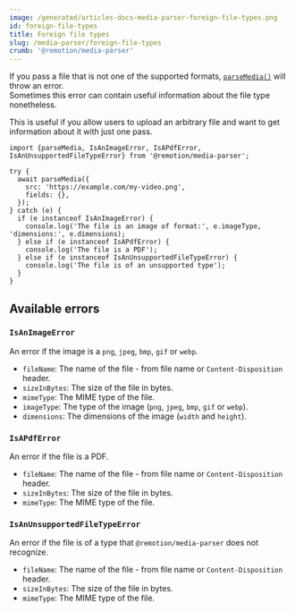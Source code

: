 ```yaml
---
image: /generated/articles-docs-media-parser-foreign-file-types.png
id: foreign-file-types
title: Foreign file types
slug: /media-parser/foreign-file-types
crumb: '@remotion/media-parser'
---
```


If you pass a file that is not one of the supported formats, [`parseMedia()`](/docs/media-parser/parse-media) will throw an error.  
Sometimes this error can contain useful information about the file type nonetheless.

This is useful if you allow users to upload an arbitrary file and want to get information about it with just one pass.

```tsx twoslash title="Get information about a video, or get the file type if it's not a video"
import {parseMedia, IsAnImageError, IsAPdfError, IsAnUnsupportedFileTypeError} from '@remotion/media-parser';

try {
  await parseMedia({
    src: 'https://example.com/my-video.png',
    fields: {},
  });
} catch (e) {
  if (e instanceof IsAnImageError) {
    console.log('The file is an image of format:', e.imageType, 'dimensions:', e.dimensions);
  } else if (e instanceof IsAPdfError) {
    console.log('The file is a PDF');
  } else if (e instanceof IsAnUnsupportedFileTypeError) {
    console.log('The file is of an unsupported type');
  }
}
```

## Available errors

### `IsAnImageError`

An error if the image is a `png`, `jpeg`, `bmp`, `gif` or `webp`.

- `fileName`: The name of the file - from file name or `Content-Disposition` header.
- `sizeInBytes`: The size of the file in bytes.
- `mimeType`: The MIME type of the file.
- `imageType`: The type of the image (`png`, `jpeg`, `bmp`, `gif` or `webp`).
- `dimensions`: The dimensions of the image (`width` and `height`).

### `IsAPdfError`

An error if the file is a PDF.

- `fileName`: The name of the file - from file name or `Content-Disposition` header.
- `sizeInBytes`: The size of the file in bytes.
- `mimeType`: The MIME type of the file.

### `IsAnUnsupportedFileTypeError`

An error if the file is of a type that `@remotion/media-parser` does not recognize.

- `fileName`: The name of the file - from file name or `Content-Disposition` header.
- `sizeInBytes`: The size of the file in bytes.
- `mimeType`: The MIME type of the file.
